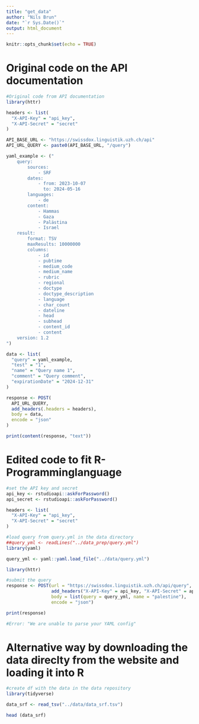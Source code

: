 ```yaml
---
title: "get_data"
author: "Nils Brun"
date: "`r Sys.Date()`"
output: html_document
---
```


```r
knitr::opts_chunk$set(echo = TRUE)
```

# Original code on the API documentation
```r
#Original code from API documentation
library(httr)

headers <- list(
  "X-API-Key" = "api_key",
  "X-API-Secret" = "secret"
)

API_BASE_URL <- "https://swissdox.linguistik.uzh.ch/api"
API_URL_QUERY <- paste0(API_BASE_URL, "/query")

yaml_example <- ("
    query:
        sources:
            - SRF
        dates:
            - from: 2023-10-07
              to: 2024-05-16
        languages:
            - de
        content:
            - Hammas
            - Gaza
            - Palästina
            - Israel
    result:
        format: TSV
        maxResults: 10000000
        columns:
            - id
            - pubtime
            - medium_code
            - medium_name
            - rubric
            - regional
            - doctype
            - doctype_description
            - language
            - char_count
            - dateline
            - head
            - subhead
            - content_id
            - content
    version: 1.2
")

data <- list(
  "query" = yaml_example,
  "test" = "1",
  "name" = "Query name 1",
  "comment" = "Query comment",
  "expirationDate" = "2024-12-31"
)

response <- POST(
  API_URL_QUERY,
  add_headers(.headers = headers),
  body = data,
  encode = "json"
)

print(content(response, "text"))


```


# Edited code to fit R-Programminglanguage
```r
#set the API key and secret
api_key <- rstudioapi::askForPassword()
api_secret <- rstudioapi::askForPassword()

headers <- list(
  "X-API-Key" = "api_key",
  "X-API-Secret" = "secret"
)
```

```r
#load query from query.yml in the data directory
##query_yml <- readLines("../data_prep/query.yml")
library(yaml)

query_yml <- yaml::yaml.load_file("../data/query.yml")
```

```r
library(httr)

#submit the query
response <- POST(url = "https://swissdox.linguistik.uzh.ch/api/query",
                 add_headers("X-API-Key" = api_key, "X-API-Secret" = api_secret),
                 body = list(query = query_yml, name = "palestine"),
                 encode = "json")

print(response)

#Error: "We are unable to parse your YAML config"
```

# Alternative way by downloading the data direclty from the website and loading it into R
```r
#create df with the data in the data repository
library(tidyverse)

data_srf <- read_tsv("../data/data_srf.tsv")

head (data_srf)
```